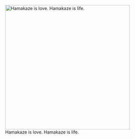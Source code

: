[[File:5d2c5325de26c571e8e71e6892d4425d17b35858_hq.jpg|thumb|left|398px|Hamakaze is love. Hamakaze is life.]]